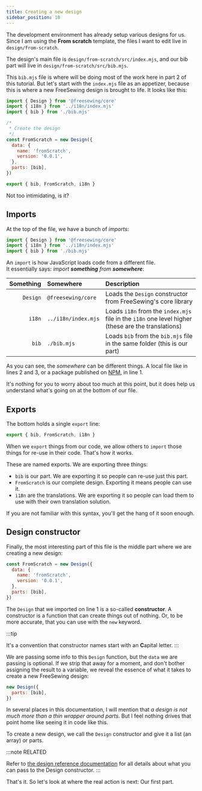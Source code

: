 ```yaml
---
title: Creating a new design
sidebar_position: 10
---
```


The development environment has already setup various designs for us.
Since I am using the **From scratch** template, the files I want to edit live
in `design/from-scratch`.

The design's main file is `design/from-scratch/src/index.mjs`, and our bib part
will live in `design/from-scratch/src/bib.mjs`.

This `bib.mjs` file is where will be doing most of the work here in part 2 of this
tutorial. But let's start with the `index.mjs` file as an appetizer, because this
is where a new FreeSewing design is brought to life. It looks like this:

```src/index.mjs
import { Design } from '@freesewing/core'
import { i18n } from '../i18n/index.mjs'
import { bib } from './bib.mjs'

/*
 * Create the design
 */
const FromScratch = new Design({
  data: {
    name: 'fromScratch',
    version: '0.0.1',
  },
  parts: [bib],
})

export { bib, FromScratch, i18n }
```

Not too intimidating, is it?

## Imports

At the top of the file, we have a bunch of _imports_:

```src/index.mjs
import { Design } from '@freesewing/core'
import { i18n } from '../i18n/index.mjs'
import { bib } from './bib.mjs'
```

An `import` is how JavaScript loads code from a different file. \
It essentially says: _import **something** from **somewhere**_:

| Something | Somewhere           | Description                                                                                        |
| --------: | :------------------ | :------------------------------------------------------------------------------------------------- |
|  `Design` | `@freesewing/core`  | Loads the `Design` constructor from FreeSewing's core library                                      |
|    `i18n` | `../i18n/index.mjs` | Loads `i18n` from the `index.mjs` file in the `i18n` one level higher (these are the translations) |
|     `bib` | `./bib.mjs`         | Loads `bib` from the `bib.mjs` file in the same folder (this is our part)                          |

As you can see, the _somewhere_ can be different things. A local file like in
lines 2 and 3, or a package published on
[NPM](https://www.npmjs.com/package/@freesewing/core), in line 1.

It's nothing for you to worry about too much at this point, but it does help us
understand what's going on at the bottom of our file.

## Exports

The bottom holds a single `export` line:

```src/index.mjs
export { bib, FromScratch, i18n }
```

When we `export` things from our code, we allow others to `import` those things
for re-use in their code. That's how it works.

These are named exports. We are exporting three things:

- `bib` is our part. We are exporting it so people can re-use just this part.
- `FromScratch` is our complete design. Exporting it means people can use it.
- `i18n` are the translations. We are exporting it so people can load them to use with their own translation solution.

If you are not familiar with this syntax, you'll get the hang of it soon enough.

## Design constructor

Finally, the most interesting part of this file is the middle part where we are
creating a new design:

```src/index.mjs
const FromScratch = new Design({
  data: {
    name: 'fromScratch',
    version: '0.0.1',
  },
  parts: [bib],
})
```

The `Design` that we imported on line 1 is a so-called **constructor**.
A constructor is a function that can create things out of nothing. Or,
to be more accurate, that you can use with the `new` keyword.

:::tip

It's a convention that constructor names start with an **C**apital letter.
:::

We are passing some info to this `Design` function, but the `data` we are
passing is optional. If we strip that away for a moment, and don't bother
assigning the result to a variable, we reveal the essence of what it takes to
create a new FreeSewing design:

```src/index.mjs
new Design({
  parts: [bib],
})
```

In several places in this documentation, I will mention that _a design is not
much more than a thin wrapper around parts_. But I feel nothing drives
that point home like seeing it in code like this.

To create a new design, we call the `Design` constructor and give it a list
(an array) or parts.

:::note RELATED

Refer to [the design reference documentation](/reference/api/design) for
all details about what you can pass to the Design constructor.
:::

That's it. So let's look at where the real action is next: Our first part.
